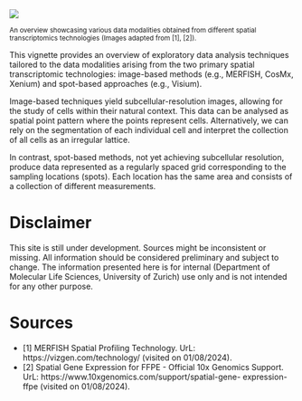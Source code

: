 ![](../misc/overview_brain_tech.png)
<p><small> An overview showcasing various data modalities obtained from different spatial transcriptomics technologies (Images adapted from [1], [2]). </small></p>

This vignette provides an overview of exploratory data analysis techniques tailored to the data modalities arising from the two primary spatial transcriptomic technologies: image-based methods (e.g., MERFISH, CosMx, Xenium) and spot-based approaches (e.g., Visium).

Image-based techniques yield subcellular-resolution images, allowing for the study of cells within their natural context. This data can be analysed as spatial point pattern where the points represent cells. Alternatively, we can rely on the segmentation of each individual cell and interpret the collection of all cells as an irregular lattice.

In contrast, spot-based methods, not yet achieving subcellular resolution, produce data represented as a regularly spaced grid corresponding to the sampling locations (spots). Each location has the same area and consists of a collection of different measurements.

# Disclaimer

This site is still under development. Sources might be inconsistent or missing. All information should be considered preliminary and subject to change. The information presented here is for internal (Department of Molecular Life Sciences, University of Zurich) use only and is not intended for any other purpose.

# Sources
- [1] MERFISH Spatial Profiling Technology. UrL: https://vizgen.com/technology/ (visited on 01/08/2024).
- [2] Spatial Gene Expression for FFPE - Official 10x Genomics Support. UrL: https://www.10xgenomics.com/support/spatial-gene-
expression-ffpe (visited on 01/08/2024).